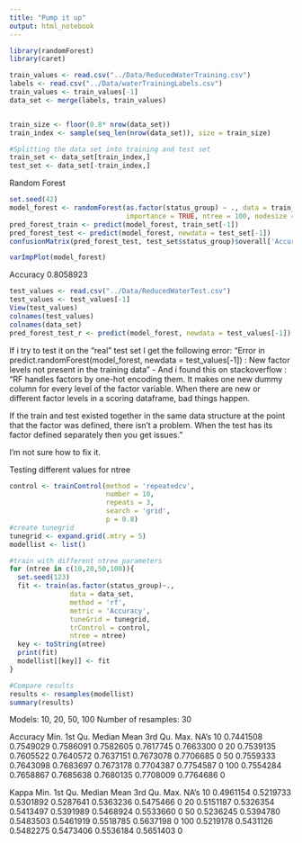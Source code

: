 ```yaml
---
title: "Pump it up"
output: html_notebook
---
```



```r
library(randomForest)
library(caret)

train_values <- read.csv("../Data/ReducedWaterTraining.csv")
labels <- read.csv("../Data/waterTrainingLabels.csv")
train_values <- train_values[-1]
data_set <- merge(labels, train_values)


train_size <- floor(0.8* nrow(data_set))
train_index <- sample(seq_len(nrow(data_set)), size = train_size)

#Splitting the data set into training and test set
train_set <- data_set[train_index,]
test_set <- data_set[-train_index,]
```


Random Forest

```r
set.seed(42)
model_forest <- randomForest(as.factor(status_group) ~ ., data = train_set[-1], 
                             importance = TRUE, ntree = 100, nodesize = 1, mtry =5)
pred_forest_train <- predict(model_forest, train_set[-1])
pred_forest_test <- predict(model_forest, newdata = test_set[-1])
confusionMatrix(pred_forest_test, test_set$status_group)$overall['Accuracy']

varImpPlot(model_forest)
```
 Accuracy 
0.8058923 

```r
test_values <- read.csv("../Data/ReducedWaterTest.csv")
test_values <- test_values[-1]
View(test_values)
colnames(test_values)
colnames(data_set)
pred_forest_test_r <- predict(model_forest, newdata = test_values[-1])
```
If i try to test it on the "real" test set I get the following error: "Error in predict.randomForest(model_forest, newdata = test_values[-1]) : New factor levels not present in the training data" - And i found this on stackoverflow :
"RF handles factors by one-hot encoding them. It makes one new dummy column for every level of the factor variable. When there are new or different factor levels in a scoring dataframe, bad things happen.

If the train and test existed together in the same data structure at the point that the factor was defined, there isn't a problem. When the test has its factor defined separately then you get issues."

I'm not sure how to fix it.



Testing different values for ntree

```r
control <- trainControl(method = 'repeatedcv',
                        number = 10,
                        repeats = 3,
                        search = 'grid',
                        p = 0.8)
#create tunegrid
tunegrid <- expand.grid(.mtry = 5)
modellist <- list()

#train with different ntree parameters
for (ntree in c(10,20,50,100)){
  set.seed(123)
  fit <- train(as.factor(status_group)~.,
               data = data_set,
               method = 'rf',
               metric = 'Accuracy',
               tuneGrid = tunegrid,
               trControl = control,
               ntree = ntree)
  key <- toString(ntree)
  print(fit)
  modellist[[key]] <- fit
}

#Compare results
results <- resamples(modellist)
summary(results)
```

Models: 10, 20, 50, 100 
Number of resamples: 30 

Accuracy 
         Min.   1st Qu.    Median      Mean   3rd Qu.      Max. NA's
10  0.7441508 0.7549029 0.7586091 0.7582605 0.7617745 0.7663300    0
20  0.7539135 0.7605522 0.7640572 0.7637151 0.7673078 0.7706685    0
50  0.7559333 0.7643098 0.7683697 0.7673178 0.7704387 0.7754587    0
100 0.7554284 0.7658867 0.7685638 0.7680135 0.7708009 0.7764686    0

Kappa 
         Min.   1st Qu.    Median      Mean   3rd Qu.      Max. NA's
10  0.4961154 0.5219733 0.5301892 0.5287641 0.5363236 0.5475466    0
20  0.5151187 0.5326354 0.5413497 0.5391989 0.5468924 0.5533660    0
50  0.5236245 0.5394780 0.5483503 0.5461919 0.5518785 0.5637198    0
100 0.5219178 0.5431126 0.5482275 0.5473406 0.5536184 0.5651403    0
